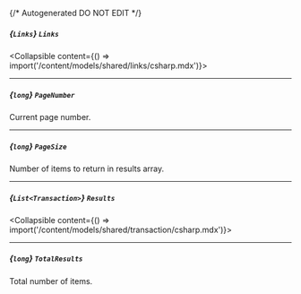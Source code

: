 {/* Autogenerated DO NOT EDIT  */}

##### *{`Links`}* `Links`
<Collapsible content={() => import('/content/models/shared/links/csharp.mdx')}>
</Collapsible>

---
##### *{`long`}* `PageNumber`
Current page number.

---
##### *{`long`}* `PageSize`
Number of items to return in results array.

---
##### *{`List<Transaction>`}* `Results`
<Collapsible content={() => import('/content/models/shared/transaction/csharp.mdx')}>
</Collapsible>

---
##### *{`long`}* `TotalResults`
Total number of items.


